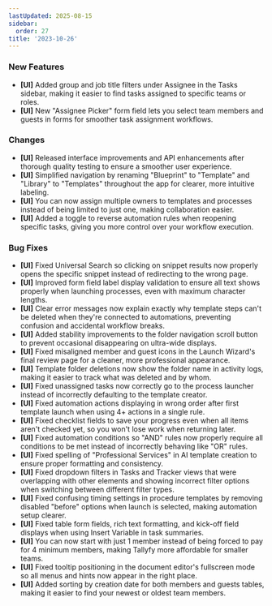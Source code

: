```yaml
---
lastUpdated: 2025-08-15
sidebar:
  order: 27
title: '2023-10-26'
---
```


### New Features

- **[UI]** Added group and job title filters under Assignee in the Tasks sidebar, making it easier to find tasks assigned to specific teams or roles.
- **[UI]** New "Assignee Picker" form field lets you select team members and guests in forms for smoother task assignment workflows.

### Changes

- **[UI]** Released interface improvements and API enhancements after thorough quality testing to ensure a smoother user experience.
- **[UI]** Simplified navigation by renaming "Blueprint" to "Template" and "Library" to "Templates" throughout the app for clearer, more intuitive labeling.
- **[UI]** You can now assign multiple owners to templates and processes instead of being limited to just one, making collaboration easier.
- **[UI]** Added a toggle to reverse automation rules when reopening specific tasks, giving you more control over your workflow execution.

### Bug Fixes

- **[UI]** Fixed Universal Search so clicking on snippet results now properly opens the specific snippet instead of redirecting to the wrong page.
- **[UI]** Improved form field label display validation to ensure all text shows properly when launching processes, even with maximum character lengths.
- **[UI]** Clear error messages now explain exactly why template steps can't be deleted when they're connected to automations, preventing confusion and accidental workflow breaks.
- **[UI]** Added stability improvements to the folder navigation scroll button to prevent occasional disappearing on ultra-wide displays.
- **[UI]** Fixed misaligned member and guest icons in the Launch Wizard's final review page for a cleaner, more professional appearance.
- **[UI]** Template folder deletions now show the folder name in activity logs, making it easier to track what was deleted and by whom.
- **[UI]** Fixed unassigned tasks now correctly go to the process launcher instead of incorrectly defaulting to the template creator.
- **[UI]** Fixed automation actions displaying in wrong order after first template launch when using 4+ actions in a single rule.
- **[UI]** Fixed checklist fields to save your progress even when all items aren't checked yet, so you won't lose work when returning later.
- **[UI]** Fixed automation conditions so "AND" rules now properly require all conditions to be met instead of incorrectly behaving like "OR" rules.
- **[UI]** Fixed spelling of "Professional Services" in AI template creation to ensure proper formatting and consistency.
- **[UI]** Fixed dropdown filters in Tasks and Tracker views that were overlapping with other elements and showing incorrect filter options when switching between different filter types.
- **[UI]** Fixed confusing timing settings in procedure templates by removing disabled "before" options when launch is selected, making automation setup clearer.
- **[UI]** Fixed table form fields, rich text formatting, and kick-off field displays when using Insert Variable in task summaries.
- **[UI]** You can now start with just 1 member instead of being forced to pay for 4 minimum members, making Tallyfy more affordable for smaller teams.
- **[UI]** Fixed tooltip positioning in the document editor's fullscreen mode so all menus and hints now appear in the right place.
- **[UI]** Added sorting by creation date for both members and guests tables, making it easier to find your newest or oldest team members.